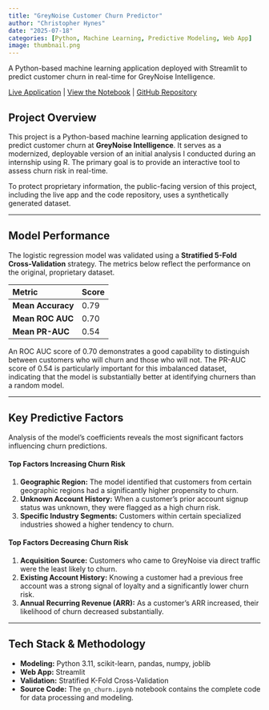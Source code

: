 ```yaml
---
title: "GreyNoise Customer Churn Predictor"
author: "Christopher Hynes"
date: "2025-07-18"
categories: [Python, Machine Learning, Predictive Modeling, Web App]
image: thumbnail.png
---
```


A Python-based machine learning application deployed with Streamlit to predict customer churn in real-time for GreyNoise Intelligence.

<i class="fa-solid fa-arrow-up-right-from-square"></i> [Live Application](https://gn-churn.streamlit.app/) |
<i class="fa-solid fa-file-code"></i> [View the Notebook](gn-churn.ipynb) |
<i class="fa-brands fa-github"></i> [GitHub Repository](https://github.com/hynesc/gn-churn)

## Project Overview

This project is a Python-based machine learning application designed to predict customer churn at **GreyNoise Intelligence**. It serves as a modernized, deployable version of an initial analysis I conducted during an internship using R. The primary goal is to provide an interactive tool to assess churn risk in real-time.

To protect proprietary information, the public-facing version of this project, including the live app and the code repository, uses a synthetically generated dataset.

---

## Model Performance

The logistic regression model was validated using a **Stratified 5-Fold Cross-Validation** strategy. The metrics below reflect the performance on the original, proprietary dataset.

| Metric          | Score |
| :-------------- | :---- |
| **Mean Accuracy** | 0.79  |
| **Mean ROC AUC** | 0.70  |
| **Mean PR-AUC** | 0.54  |

An ROC AUC score of 0.70 demonstrates a good capability to distinguish between customers who will churn and those who will not. The PR-AUC score of 0.54 is particularly important for this imbalanced dataset, indicating that the model is substantially better at identifying churners than a random model.

---

## Key Predictive Factors

Analysis of the model's coefficients reveals the most significant factors influencing churn predictions.

#### Top Factors Increasing Churn Risk
1.  **Geographic Region:** The model identified that customers from certain geographic regions had a significantly higher propensity to churn.
2.  **Unknown Account History:** When a customer's prior account signup status was unknown, they were flagged as a high churn risk.
3.  **Specific Industry Segments:** Customers within certain specialized industries showed a higher tendency to churn.

#### Top Factors Decreasing Churn Risk
1.  **Acquisition Source:** Customers who came to GreyNoise via direct traffic were the least likely to churn.
2.  **Existing Account History:** Knowing a customer had a previous free account was a strong signal of loyalty and a significantly lower churn risk.
3.  **Annual Recurring Revenue (ARR):** As a customer's ARR increased, their likelihood of churn decreased substantially.

---

## Tech Stack & Methodology

- **Modeling:** Python 3.11, scikit-learn, pandas, numpy, joblib
- **Web App:** Streamlit
- **Validation:** Stratified K-Fold Cross-Validation
- **Source Code:** The `gn_churn.ipynb` notebook contains the complete code for data processing and modeling.

